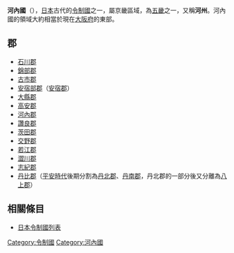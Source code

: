 {{unreferenced|time=2019-03-14T10:14:16+00:00}}
{{japanese|image=Old Japan Kawachi.svg|width=300px|caption=河內國在日本的位置|japanese=河内国|kana=かわちのくに|romaji=Kawachi no kuni}}
'''河內國'''（{{jpn|j=河内国|kyu=河內國|hg=かわちのくに|hgt=かはちのくに|rm=Kawachinokuni|f=y}}），[[日本|日本]]古代的[[令制國|令制國]]之一，屬京畿區域，為[[五畿|五畿]]之一，又稱'''河州'''。河內國的領域大約相當於現在[[大阪府|大阪府]]的東部。

== 郡 ==

* [[石川郡_(大阪府)|石川郡]]
* [[錦部郡|錦部郡]]
* [[古市郡|古市郡]]
* [[安宿部郡|安宿部郡]]（[[安宿郡|安宿郡]]）
* [[大縣郡|大縣郡]]
* [[高安郡|高安郡]]
* [[河內郡_(大阪府)|河內郡]]
* [[讚良郡|讚良郡]]
* [[茨田郡|茨田郡]]
* [[交野郡|交野郡]]
* [[若江郡|若江郡]]
* [[澀川郡|澀川郡]]
* [[志紀郡|志紀郡]]
* [[丹比郡|丹比郡]]（[[平安時代|平安時代]]後期分割為[[丹北郡|丹北郡]]、[[丹南郡|丹南郡]]，丹北郡的一部分後又分離為[[八上郡_(大阪府)|八上郡]]）

== 相關條目 ==
*[[日本令制國列表|日本令制國列表]]

{{畿內五國的郡}}
{{日本令制國}}
{{DEFAULTSORT:Kawachi}}
[[Category:令制國|Category:令制國]]
[[Category:河內國|Category:河內國]]